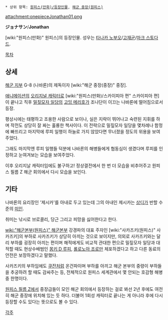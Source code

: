  * 상위 항목: [[원피스(만화)/등장인물]], [[해군 중장(원피스)]]

attachment:onepieceJonathan01.png

'''ジョナサン'''/'''Jonathan'''

[wiki:"원피스(만화)" 원피스]의 등장인물. 성우는 [[타나카 노부오]]/[[고재균]]/[[마크 스토다드]].

[[목차]]

== 상세 ==
[[해군 지부]] G-8 (나바론)의 제독이자 [wiki:"해군 중장(중장)" 중장].

[[원피스(만화)/애니메이션|애니메이션]]의 [[오리지널 캐릭터]]로 [wiki:"원피스(만화)/스카이피아 편" 스카이피아 편]이 끝나고 직후 [[밀짚모자 일당]]의 [[고잉 메리호]]가 조나단이 이끄는 나바론에 떨어짐으로서 등장.

평상시에는 태평하고 조용한 사람으로 보이나, 실은 지략이 뛰어나고 숙련된 지휘를 하며 작전도 상당히 잘 짜는 훌륭한 책사이다. 이 전략으로 밀짚모자 일당을 몇차례나 함정에 빠뜨리고 마지막에 루피 일행이 하늘로 가지 않았다면 무너졌을 정도의 위용을 보여주었다.

그래도 마지막엔 루피 일행들 덕분에 나바론의 해병들에게 협동심이 생겼다며 루피를 인정하고 눈여겨보는 모습을 보여주었다.

이후 오리지날 캐릭터임에도 불구하고! 정상결전에서 한 번 더 모습을 비추어주고 원피스 필름 Z 해군 회의에서 다시 모습을 보인다.
== 기타 ==
나바론의 요리장인 '제시카'를 아내로 두고 있는데 그의 아내인 제시카는 [[상디]]가 반할 수준의 [[미인]].

취미는 낚시로 브로콜리, 당근 그리고 피망을 싫어한다고 한다.

[[wiki:"해군본부(원피스)" 해군본부]] 강경파의 대표 주자인 [wiki:"사카즈키(원피스)" 사카즈키]의 부하로 사카즈키가 상당히 아끼는 것으로 보이지만, 의외로 사카즈키와는 달리 부하를 굉장히 아끼는 편이며 해적에게도 비교적 관대한 편으로 밀짚모자 일당과 대적할 때도 현상수배범인 [[몽키 D 루피]], [[롤로노아 조로]]만 체포하겠다고 하고 다른 동료의 안전은 보장하겠다고 말했다.

사카즈키의 부하임에도 [[쿠잔]]처럼 온건파이며 부하를 아끼고 해군 본부의 중령이 부하들을 추궁하려 할 때도 감싸주는 등, 전체적으로 원피스 세계관에서 몇 안되는 호감형 해병 중 한명이다.

[[원피스 필름 Z]]에서 중장급들이 모인 해군 회의에서 등장하는 걸로 봐선 2년 후에도 여전히 해군 중장에 위치해 있는 듯 하다. 더불어 1회성 캐릭터로 끝나는 게 아니라 후에 다시 등장할 수도 있다는 뜻으로도 볼 수 있다.

[[각주]]
